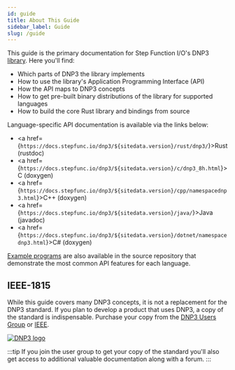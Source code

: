 ```yaml
---
id: guide
title: About This Guide
sidebar_label: Guide
slug: /guide
---
```



This guide is the primary documentation for Step Function I/O's DNP3 [library](https://github.com/stepfunc/dnp3). Here you'll find:

* Which parts of DNP3 the library implements
* How to use the library's Application Programming Interface (API)
* How the API maps to DNP3 concepts
* How to get pre-built binary distributions of the library for supported languages
* How to build the core Rust library and bindings from source

Language-specific API documentation is available via the links below:

* <a href={`https://docs.stepfunc.io/dnp3/${sitedata.version}/rust/dnp3/`}>Rust (rustdoc)</a>
* <a href={`https://docs.stepfunc.io/dnp3/${sitedata.version}/c/dnp3_8h.html`}>C (doxygen)</a>
* <a href={`https://docs.stepfunc.io/dnp3/${sitedata.version}/cpp/namespacednp3.html`}>C++ (doxygen)</a>
* <a href={`https://docs.stepfunc.io/dnp3/${sitedata.version}/java/`}>Java (javadoc)</a>
* <a href={`https://docs.stepfunc.io/dnp3/${sitedata.version}/dotnet/namespacednp3.html`}>C# (doxygen)</a>

[Example programs](../examples/summary.mdx) are also available in the source repository that demonstrate the most common API features for each language.

## IEEE-1815

While this guide covers many DNP3 concepts, it is not a replacement for the DNP3 standard. If you plan to develop a product that uses DNP3, a copy of the
standard is indispensable. Purchase your copy from the [DNP3 Users Group](https://dnp.org) or [IEEE](https://standards.ieee.org/standard/1815-2012.html).

<div style={{textAlign: 'center'}}>
    <a href="https://dnp.org"><img alt="DNP3 logo" src={useBaseUrl('img/dnp_logo.jpg')} /></a>
</div>

:::tip
If you join the user group to get your copy of the standard you'll also get access to additional valuable documentation along with a forum.
:::











